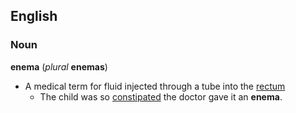 == English ==
=== Noun ===
'''enema''' (''plural'' '''enemas''')
*A medical term for fluid injected through a tube into the [[rectum]]
**The child was so [[constipated]] the doctor gave it an '''enema'''.